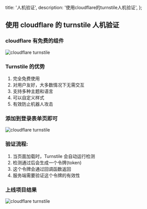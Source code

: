   title: '人机验证',
  description: '使用cloudflare的turnstile人机验证',
};

## 使用 cloudflare 的 turnstile 人机验证

### cloudflare 有免费的组件

![cloudflare turnstile](./image.png)

### Turnstile 的优势

1. 完全免费使用
2. 对用户友好，大多数情况下无需交互
3. 支持多种主题和语言
4. 可以自定义样式
5. 有效防止机器人攻击

### 添加到登录表单页即可

![cloudflare turnstile](./image2.png)

### 验证流程:

1. 当页面加载时，Turnstile 会自动运行检测
2. 检测通过后会生成一个令牌(token)
3. 这个令牌会通过回调函数返回
4. 服务端需要验证这个令牌的有效性

### 上线项目结果

![cloudflare turnstile](./image3.png)
